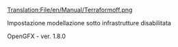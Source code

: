 [[Translation:File/en/Manual/Terraformoff.png]]


Impostazione modellazione sotto infrastrutture disabilitata

OpenGFX - ver. 1.8.0